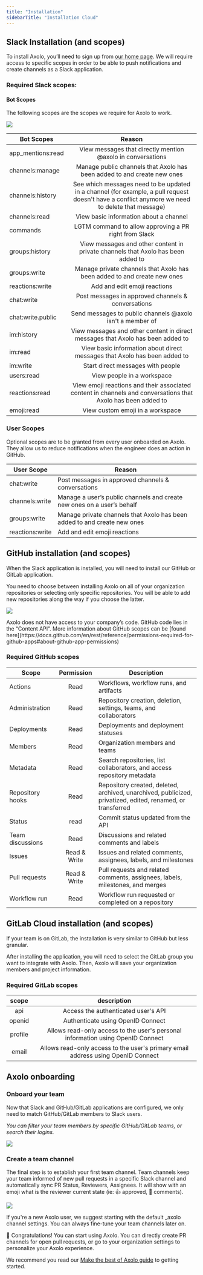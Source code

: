 ```yaml
---
title: "Installation"
sidebarTitle: "Installation Cloud"
---
```


## Slack Installation (and scopes)

To install Axolo, you’ll need to sign up from [our home page](https://axolo.co/). We will require access to specific scopes in order to be able to push notifications and create channels as a Slack application.

### Required Slack scopes:

#### Bot Scopes

The following scopes are the scopes we require for Axolo to work.

![](/images/slack_scopes.png)

| Bot Scopes        |                                                                     Reason                                                                      |
| ----------------- | :---------------------------------------------------------------------------------------------------------------------------------------------: |
| app_mentions:read |                                           View messages that directly mention @axolo in conversations                                           |
| channels:manage   |                                     Manage public channels that Axolo has been added to and create new ones                                     |
| channels:history  | See which messages need to be updated in a channel (for example, a pull request doesn't have a conflict anymore we need to delete that message) |
| channels:read     |                                                     View basic information about a channel                                                      |
| commands          |                                              LGTM command to allow approving a PR right from Slack                                              |
| groups:history    |                                View messages and other content in private channels that Axolo has been added to                                 |
| groups:write      |                                    Manage private channels that Axolo has been added to and create new ones                                     |
| reactions:write   |                                                          Add and edit emoji reactions                                                           |
| chat:write        |                                               Post messages in approved channels & conversations                                                |
| chat:write.public |                                            Send messages to public channels @axolo isn't a member of                                            |
| im:history        |                                 View messages and other content in direct messages that Axolo has been added to                                 |
| im:read           |                                    View basic information about direct messages that Axolo has been added to                                    |
| im:write          |                                                        Start direct messages with people                                                        |
| users:read        |                                                           View people in a workspace                                                            |
| reactions:read    |                  View emoji reactions and their associated content in channels and conversations that Axolo has been added to                   |
| emoji:read        |                                                        View custom emoji in a workspace                                                         |

### User Scopes

Optional scopes are to be granted from every user onboarded on Axolo. They allow us to reduce notifications when the engineer does an action in GitHub.

| User Scope      | Reason                                                                   |
| --------------- | ------------------------------------------------------------------------ |
| chat:write      | Post messages in approved channels & conversations                       |
| channels:write  | Manage a user’s public channels and create new ones on a user’s behalf   |
| groups:write    | Manage private channels that Axolo has been added to and create new ones |
| reactions:write | Add and edit emoji reactions                                             |

## GitHub installation (and scopes)

When the Slack application is installed, you will need to install our GitHub or GitLab application.

You need to choose between installing Axolo on all of your organization repositories or selecting only specific repositories. You will be able to add new repositories along the way if you choose the latter.

![](/images/Github+installation-1.png)

<Warning>
  Axolo does not have access to your company’s code. GitHub code lies in the
  “Content API”. More information about GitHub scopes can be [found
  here](https://docs.github.com/en/rest/reference/permissions-required-for-github-apps#about-github-app-permissions)
</Warning>

### Required GitHub scopes

| Scope            |  Permission  | Description                                                                                                |
| ---------------- | :----------: | ---------------------------------------------------------------------------------------------------------- |
| Actions          |     Read     | Workflows, workflow runs, and artifacts                                                                    |
| Administration   |     Read     | Repository creation, deletion, settings, teams, and collaborators                                          |
| Deployments      |     Read     | Deployments and deployment statuses                                                                        |
| Members          |     Read     | Organization members and teams                                                                             |
| Metadata         |     Read     | Search repositories, list collaborators, and access repository metadata                                    |
| Repository hooks |     Read     | Repository created, deleted, archived, unarchived, publicized, privatized, edited, renamed, or transferred |
| Status           |     read     | Commit status updated from the API                                                                         |
| Team discussions |     Read     | Discussions and related comments and labels                                                                |
| Issues           | Read & Write | Issues and related comments, assignees, labels, and milestones                                             |
| Pull requests    | Read & Write | Pull requests and related comments, assignees, labels, milestones, and merges                              |
| Workflow run     |     Read     | Workflow run requested or completed on a repository                                                        |

## GitLab Cloud installation (and scopes)

If your team is on GitLab, the installation is very similar to GitHub but less granular.

After installing the application, you will need to select the GitLab group you want to integrate with Axolo. Then, Axolo will save your organization members and project information.

### Required GitLab scopes

|  scope  |                                   description                                    |
| :-----: | :------------------------------------------------------------------------------: |
|   api   |                       Access the authenticated user's API                        |
| openid  |                        Authenticate using OpenID Connect                         |
| profile | Allows read-only access to the user's personal information using OpenID Connect  |
|  email  | Allows read-only access to the user's primary email address using OpenID Connect |

## Axolo onboarding

### Onboard your team

Now that Slack and GitHub/GitLab applications are configured, we only need to match GitHub/GitLab members to Slack users.

_You can filter your team members by specific GitHub/GitLab teams, or search their logins._

![](/images/select-members-1.png)

### Create a team channel

The final step is to establish your first team channel. Team channels keep your team informed of new pull requests in a specific Slack channel and automatically sync PR Status, Reviewers, Assignees. It will show with an emoji what is the reviewer current state (ie: 👍 approved, 💬 comments).

![](/images/realtime-1.webp)

If you're a new Axolo user, we suggest starting with the default \_axolo channel settings. You can always fine-tune your team channels later on.

🎉 Congratulations! You can start using Axolo. You can directly create PR channels for open pull requests, or go to your organization settings to personalize your Axolo experience.

We recommend you read our [Make the best of Axolo guide](/getting-started/best-of-axolo) to getting started.
